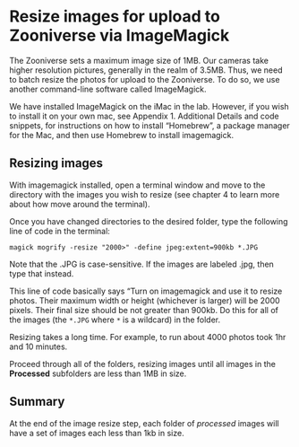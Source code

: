 # Resize images for upload to Zooniverse via ImageMagick

The Zooniverse sets a maximum image size of 1MB. Our cameras take higher
resolution pictures, generally in the realm of 3.5MB. Thus, we need
 to batch resize the photos for upload to the Zooniverse. To do so,
we use another command-line software called ImageMagick.

We have installed ImageMagick on the iMac in the lab. However, if you
wish to install it on your own mac, see Appendix 1. Additional Details
and code snippets, for instructions on how to install "Homebrew", a
package manager for the Mac, and then use Homebrew to install
imagemagick.

## Resizing images

With imagemagick installed, open a terminal window and move to the directory with the images you wish to resize (see chapter 4 to learn more about how move around the terminal).

Once you have changed directories to the desired folder, type the following line of code in the terminal:

`magick mogrify -resize "2000>" -define jpeg:extent=900kb *.JPG`

Note that the .JPG is case-sensitive. If the images are labeled .jpg,
then type that instead.

This line of code basically says "Turn on imagemagick and use it to
resize photos. Their maximum width or height (whichever is larger) will
be 2000 pixels. Their final size should be not greater than 900kb. Do this for all
of the images (the `*.JPG` where `*` is a wildcard) in the folder.

Resizing takes a long time. For example, to run about 4000 photos
took 1hr and 10 minutes.


Proceed through all of the folders, resizing images until all images in the **Processed** subfolders are less than 1MB in size.

## Summary
At the end of the image resize step, each folder of *processed* images will have a set of images each less than 1kb in size.